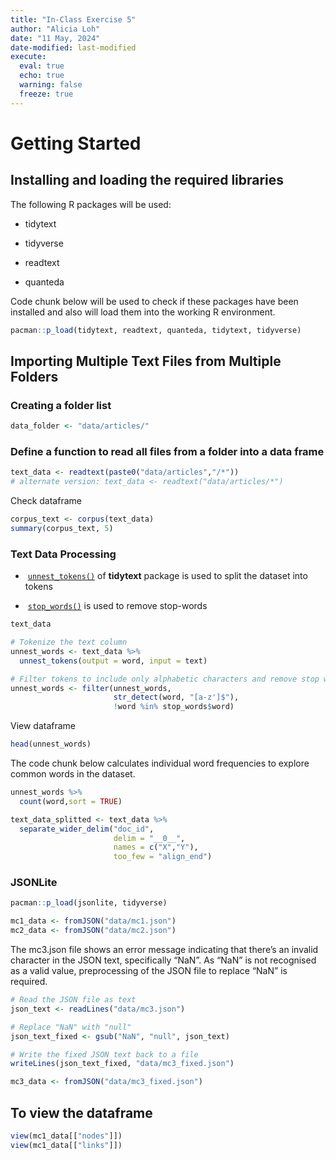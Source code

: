 ```yaml
---
title: "In-Class Exercise 5"
author: "Alicia Loh"
date: "11 May, 2024"
date-modified: last-modified
execute: 
  eval: true
  echo: true
  warning: false
  freeze: true
---
```


# Getting Started

## Installing and loading the required libraries

The following R packages will be used:

-   tidytext

-   tidyverse

-   readtext

-   quanteda

Code chunk below will be used to check if these packages have been installed and also will load them into the working R environment.

```r
pacman::p_load(tidytext, readtext, quanteda, tidytext, tidyverse)
```

## **Importing Multiple Text Files from Multiple Folders**

### **Creating a folder list**

```r
data_folder <- "data/articles/"
```

### **Define a function to read all files from a folder into a data frame**

```r
text_data <- readtext(paste0("data/articles","/*"))
# alternate version: text_data <- readtext("data/articles/*")
```

Check dataframe

```r
corpus_text <- corpus(text_data)
summary(corpus_text, 5)
```

### **Text Data Processing**

-    [`unnest_tokens()`](https://www.rdocumentation.org/packages/tidytext/versions/0.3.1/topics/unnest_tokens) of **tidytext** package is used to split the dataset into tokens

-    [`stop_words()`](https://rdrr.io/cran/tidytext/man/stop_words.html) is used to remove stop-words

```r
text_data
```

```r
# Tokenize the text column
unnest_words <- text_data %>%   
  unnest_tokens(output = word, input = text) 

# Filter tokens to include only alphabetic characters and remove stop words
unnest_words <- filter(unnest_words, 
                       str_detect(word, "[a-z']$"),          
                       !word %in% stop_words$word)
```

View dataframe

```r
head(unnest_words)
```

The code chunk below calculates individual word frequencies to explore common words in the dataset.

```r
unnest_words %>%
  count(word,sort = TRUE)
```

```r
text_data_splitted <- text_data %>%
  separate_wider_delim("doc_id",
                       delim = "__0__",
                       names = c("X","Y"),
                       too_few = "align_end")
```

### **JSONLite**

```r
pacman::p_load(jsonlite, tidyverse)
```

```r
mc1_data <- fromJSON("data/mc1.json")
mc2_data <- fromJSON("data/mc2.json")
```

The mc3.json file shows an error message indicating that there's an invalid character in the JSON text, specifically "NaN". As "NaN" is not recognised as a valid value, preprocessing of the JSON file to replace "NaN" is required.

```r
# Read the JSON file as text
json_text <- readLines("data/mc3.json")

# Replace "NaN" with "null"
json_text_fixed <- gsub("NaN", "null", json_text)

# Write the fixed JSON text back to a file
writeLines(json_text_fixed, "data/mc3_fixed.json")
```

```r
mc3_data <- fromJSON("data/mc3_fixed.json")
```

## To view the dataframe

```r
view(mc1_data[["nodes"]])
view(mc1_data[["links"]])
```
